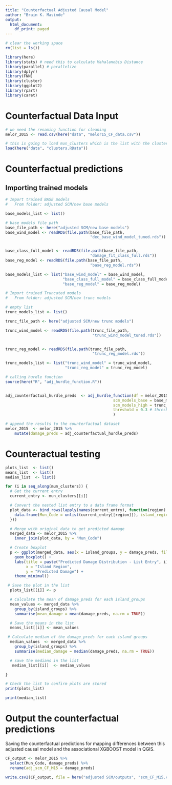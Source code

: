 ```yaml
---
title: "Counterfactual Adjusted Causal Model"
author: "Brain K. Masinde"
output:
  html_document:
    df_print: paged
---
```



```r
# clear the working space
rm(list = ls())

library(here)
library(stats) # need this to calculate Mahalanobis Distance
library(parallel) # parallelize
library(dplyr)
library(FNN)
library(cluster)
library(ggplot2)
library(rpart)
library(caret)
```


# Counterfactual Data Input
```r
# we need the renaming function for cleaning
melor_2015 <- read.csv(here("data", "melor15_CF_data.csv"))
```

```r
# this is going to load mun_clusters which is the list with the clusters
load(here("data", "clusters.RData"))
```

# Counterfactual predictions

## Importing trained models
```r
# Import trained BASE models
#   From folder: adjusted SCM/new base models

base_models_list <- list()

# base models file path
base_file_path <- here("adjusted SCM/new base models")
base_wind_model <- readRDS(file.path(base_file_path, 
                                     "dec_base_wind_model_tuned.rds"))


base_class_full_model <- readRDS(file.path(base_file_path, 
                                     "damage_fit_class_full.rds"))
base_reg_model <- readRDS(file.path(base_file_path, 
                                     "base_reg_model.rds"))

base_models_list <- list("base_wind_model" = base_wind_model, 
                         "base_class_full_model" = base_class_full_model, 
                         "base_reg_model" = base_reg_model)
```

```r
# Import trained Truncated models
#   From folder: adjusted SCM/new trunc models

# empty list
trunc_models_list <- list()

trunc_file_path <- here("adjusted SCM/new trunc models")

trunc_wind_model <- readRDS(file.path(trunc_file_path,
                                      "trunc_wind_model_tuned.rds"))


trunc_reg_model <- readRDS(file.path(trunc_file_path,
                                      "trunc_reg_model.rds"))

trunc_models_list <- list("trunc_wind_model" = trunc_wind_model,
                          "trunc_reg_model" = trunc_reg_model)
```


```r
# calling hurdle function
source(here("R", "adj_hurdle_function.R"))


adj_counterfactual_hurdle_preds  <- adj_hurdle_function(df = melor_2015,
                                               scm_models_base = base_models_list,
                                               scm_models_high = trunc_models_list,
                                               threshold = 0.3 # threshold in train/test models is 0.35
                                               )
```

```r
# append the results to the counterfactual dataset
melor_2015  <- melor_2015 %>%
    mutate(damage_preds = adj_counterfactual_hurdle_preds)
```

# Counteractual testing
```r
plots_list  <- list()
means_list  <- list()
median_list  <- list()

for (i in seq_along(mun_clusters)) {
  # Get the current entry
  current_entry <- mun_clusters[[i]]

  # Convert the nested list entry to a data frame format
  plot_data <- bind_rows(lapply(names(current_entry), function(region) {
    data.frame(Mun_Code = unlist(current_entry[[region]]), island_regions = region, stringsAsFactors = FALSE)
  }))

  # Merge with original data to get predicted damage
  merged_data <- melor_2015 %>%
    inner_join(plot_data, by = "Mun_Code")

  # Create boxplot
  p <- ggplot(merged_data, aes(x = island_groups, y = damage_preds, fill = island_groups)) +
    geom_boxplot() +
    labs(title = paste("Predicted Damage Distribution - List Entry", i),
         x = "Island Region",
         y = "Predicted Damage") +
    theme_minimal()

 # Save the plot in the list
  plots_list[[i]] <- p

  # Calculate the mean of damage_preds for each island_groups
  mean_values <- merged_data %>%
    group_by(island_groups) %>%
    summarise(mean_damage = mean(damage_preds, na.rm = TRUE))

  # Save the means in the list
  means_list[[i]] <- mean_values

 # Calculate median of the damage_preds for each island groups
  median_values  <- merged_data %>%
    group_by(island_groups) %>%
    summarise(median_damage = median(damage_preds, na.rm = TRUE))

  # save the medians in the list
   median_list[[i]]  <- median_values

}

# Check the list to confirm plots are stored
print(plots_list)
```

```r
print(median_list)
```

# Output the counterfactual predictions
Saving the counterfactual predictions for mapping differences  between this 
adjusted causal model and the associational XGBOOST model in QGIS.
```r
CF_output <- melor_2015 %>%
  select(Mun_Code, damage_preds) %>%
  rename(adj_scm_CF_M15 = damage_preds)
  
write.csv2(CF_output, file = here("adjusted SCM/outputs", "scm_CF_M15.csv"))
```

